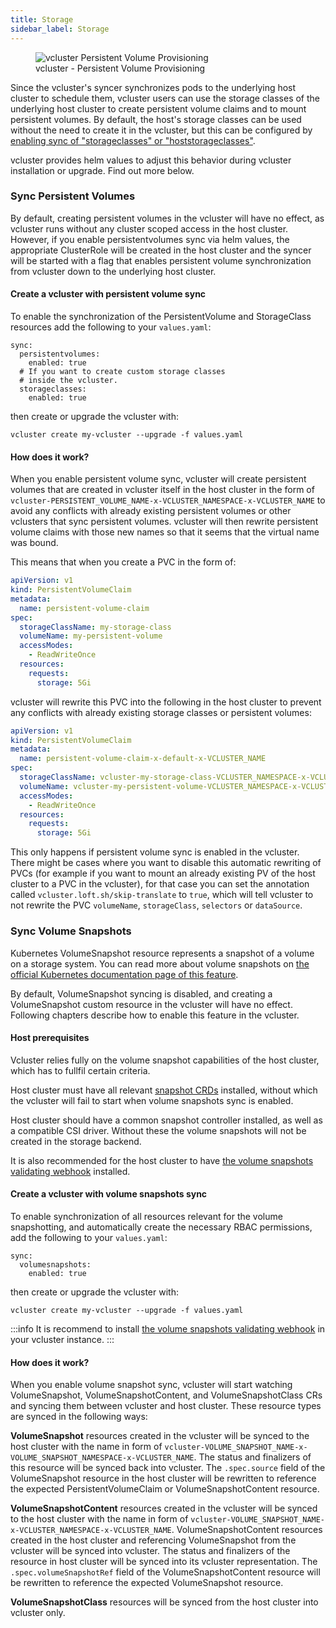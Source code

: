 ```yaml
---
title: Storage
sidebar_label: Storage
---
```


<figure>
  <img src="/docs/media/diagrams/vcluster-persistent-volume-provisioning.svg" alt="vcluster Persistent Volume Provisioning" />
  <figcaption>vcluster - Persistent Volume Provisioning</figcaption>
</figure>

Since the vcluster's syncer synchronizes pods to the underlying host cluster to schedule them, vcluster users can use the storage classes of the underlying host cluster to create persistent volume claims and to mount persistent volumes. By default, the host's storage classes can be used without the need to create it in the vcluster, but this can be configured by [enabling sync of "storageclasses" or "hoststorageclasses"](./synced-resources.mdx).


vcluster provides helm values to adjust this behavior during vcluster installation or upgrade. Find out more below. 

### Sync Persistent Volumes

By default, creating persistent volumes in the vcluster will have no effect, as vcluster runs without any cluster scoped access in the host cluster. However, if you enable persistentvolumes sync via helm values, the appropriate ClusterRole will be created in the host cluster and the syncer will be started with a flag that enables persistent volume synchronization from vcluster down to the underlying host cluster.

#### Create a vcluster with persistent volume sync

To enable the synchronization of the PersistentVolume and StorageClass resources add the following to your `values.yaml`:
```
sync:
  persistentvolumes:
    enabled: true
  # If you want to create custom storage classes
  # inside the vcluster.
  storageclasses:
    enabled: true
```
then create or upgrade the vcluster with:

```
vcluster create my-vcluster --upgrade -f values.yaml
```

#### How does it work?

When you enable persistent volume sync, vcluster will create persistent volumes that are created in vcluster itself in the host cluster in the form of `vcluster-PERSISTENT_VOLUME_NAME-x-VCLUSTER_NAMESPACE-x-VCLUSTER_NAME` to avoid any conflicts with already existing persistent volumes or other vclusters that sync persistent volumes. vcluster will then rewrite persistent volume claims with those new names so that it seems that the virtual name was bound.

This means that when you create a PVC in the form of:

```yaml
apiVersion: v1
kind: PersistentVolumeClaim
metadata:
  name: persistent-volume-claim
spec:
  storageClassName: my-storage-class
  volumeName: my-persistent-volume
  accessModes:
    - ReadWriteOnce
  resources:
    requests:
      storage: 5Gi
```

vcluster will rewrite this PVC into the following in the host cluster to prevent any conflicts with already existing storage classes or persistent volumes:
```yaml
apiVersion: v1
kind: PersistentVolumeClaim
metadata:
  name: persistent-volume-claim-x-default-x-VCLUSTER_NAME
spec:
  storageClassName: vcluster-my-storage-class-VCLUSTER_NAMESPACE-x-VCLUSTER_NAME
  volumeName: vcluster-my-persistent-volume-VCLUSTER_NAMESPACE-x-VCLUSTER_NAME
  accessModes:
    - ReadWriteOnce
  resources:
    requests:
      storage: 5Gi
```

This only happens if persistent volume sync is enabled in the vcluster. There might be cases where you want to disable this automatic rewriting of PVCs (for example if you want to mount an already existing PV of the host cluster to a PVC in the vcluster), for that case you can set the annotation called `vcluster.loft.sh/skip-translate` to `true`, which will tell vcluster to not rewrite the PVC `volumeName`, `storageClass`, `selectors` or `dataSource`. 


### Sync Volume Snapshots
Kubernetes VolumeSnapshot resource represents a snapshot of a volume on a storage system. You can read more about volume snapshots on [the official Kubernetes documentation page of this feature](https://kubernetes.io/docs/concepts/storage/volume-snapshots/).

By default, VolumeSnapshot syncing is disabled, and creating a VolumeSnapshot custom resource in the vcluster will have no effect. Following chapters describe how to enable this feature in the vcluster.

#### Host prerequisites
Vcluster relies fully on the volume snapshot capabilities of the host cluster, which has to fullfil certain criteria.

Host cluster must have all relevant [snapshot CRDs](https://github.com/kubernetes-csi/external-snapshotter/tree/master/client/config/crd) installed, without which the vcluster will fail to start when volume snapshots sync is enabled.

Host cluster should have a common snapshot controller installed, as well as a compatible CSI driver. Without these the volume snapshots will not be created in the storage backend.

It is also recommended for the host cluster to have [the volume snapshots validating webhook](https://github.com/kubernetes-csi/external-snapshotter#validating-webhook) installed. 

#### Create a vcluster with volume snapshots sync

To enable synchronization of all resources relevant for the volume snapshotting, and automatically create the necessary RBAC permissions, add the following to your `values.yaml`:
```
sync:
  volumesnapshots:
    enabled: true
```
then create or upgrade the vcluster with:

```
vcluster create my-vcluster --upgrade -f values.yaml
```

:::info 
It is recommend to install [the volume snapshots validating webhook](https://github.com/kubernetes-csi/external-snapshotter#validating-webhook) in your vcluster instance. 
:::

#### How does it work?

When you enable volume snapshot sync, vcluster will start watching VolumeSnapshot, VolumeSnapshotContent, and VolumeSnapshotClass CRs and syncing them between vcluster and host cluster. These resource types are synced in the following ways:

**VolumeSnapshot** resources created in the vcluster will be synced to the host cluster with the name in form of `vcluster-VOLUME_SNAPSHOT_NAME-x-VOLUME_SNAPSHOT_NAMESPACE-x-VCLUSTER_NAME`. The status and finalizers of this resource will be synced back into vcluster. The `.spec.source` field of the VolumeSnapshot resource in the host cluster will be rewritten to reference the expected PersistentVolumeClaim or VolumeSnapshotContent resource.

**VolumeSnapshotContent** resources created in the vcluster will be synced to the host cluster with the name in form of `vcluster-VOLUME_SNAPSHOT_NAME-x-VCLUSTER_NAMESPACE-x-VCLUSTER_NAME`. VolumeSnapshotContent resources created in the host cluster and referencing VolumeSnapshot from the vcluster will be synced into vcluster. The status and finalizers of the resource in host cluster will be synced into its vcluster representation. The `.spec.volumeSnapshotRef` field of the VolumeSnapshotContent resource will be rewritten to reference the expected VolumeSnapshot resource.

**VolumeSnapshotClass** resources will be synced from the host cluster into vcluster only.
